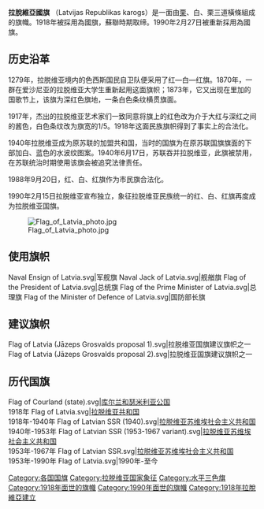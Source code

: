 
{{Infobox flag
| Name = 拉脱维亚国旗
| Article =
| Image = Flag of Latvia.svg
| Nickname =
| Morenicks =
| Use = 110100
| Symbol =
| Proportion = 1:2
| Adoption =  1923年1月20日(首次)<br>1990年2月27日(重新启用)
| Design = 
| Designer =
| Image2 = Naval Ensign of Latvia.svg
| Nickname2 =
| Morenicks2 =
| Use2 = 000001
| Symbol2 =
| Proportion2 = 2:3
| Adoption2 = 1991
| Design2 = 
| Designer2 =
}}

'''拉脫維亞國旗''' （Latvijas Republikas karogs）是一面由[[栗色|栗]]、白、栗三道橫條組成的旗幟。1918年被採用為國旗，蘇聯時期取缔。1990年2月27日被重新採用為國旗。

== 历史沿革 ==
1279年，拉脱维亚境内的色西斯国民自卫队便采用了红—白—红旗。1870年，一群在爱沙尼亚的拉脱维亚大学生重新起用这面旗帜；1873年，它又出现在里加的国歌节上，该旗为深红色旗地，一条白色条纹横贯旗面。

1917年，杰出的拉脱维亚艺术家们一致同意将旗上的红色改为介于大红与深红之间的酱色，白色条纹改为旗宽的1/5。1918年这面民族旗帜得到了事实上的合法化。

1940年拉脱维亚成为原苏联的加盟共和国，当时的国旗为在原苏联国旗旗面的下部加白、蓝色的水波纹图案。1940年6月17日，苏联吞并拉脱维亚，此旗被禁用，在苏联统治时期使用该旗会被追究法律责任。

1988年9月20日，红、白、红旗作为市民旗合法化。

1990年2月15日拉脱维亚宣布独立，象征拉脱维亚民族统一的红、白、红旗再度成为拉脱维亚国旗。

[[File:Flag_of_Latvia_photo.jpg|right]]
== 使用旗帜 ==
<gallery>
Naval Ensign of Latvia.svg|军舰旗
Naval Jack of Latvia.svg|舰艏旗
Flag of the President of Latvia.svg|总统旗
Flag of the Prime Minister of Latvia.svg|总理旗
Flag of the Minister of Defence of Latvia.svg|国防部长旗
</gallery>

== 建议旗帜 ==
<gallery>
Flag of Latvia (Jāzeps Grosvalds proposal 1).svg|拉脱维亚国旗建议旗帜之一
Flag of Latvia (Jāzeps Grosvalds proposal 2).svg|拉脱维亚国旗建议旗帜之一
</gallery>

== 历代国旗 ==
<gallery>
Flag of Courland (state).svg|[[库尔兰和瑟米利亚公国_(1918年)|库尔兰和瑟米利亚公国]]<br />1918年
Flag of Latvia.svg|[[拉脱维亚共和国_(1918年)|拉脱维亚共和国]]<br />1918年-1940年
Flag of Latvian SSR (1940).svg|[[拉脱维亚苏维埃社会主义共和国|拉脱维亚苏维埃社会主义共和国]]<br />1940年-1953年
Flag of Latvian SSR (1953-1967 variant).svg|[[拉脱维亚苏维埃社会主义共和国|拉脱维亚苏维埃社会主义共和国]]<br />1953年-1967年
Flag of Latvian SSR.svg|[[拉脱维亚苏维埃社会主义共和国|拉脱维亚苏维埃社会主义共和国]]<br />1953年-1990年
Flag of Latvia.svg|1990年-至今
</gallery>

{{欧洲题目|国旗}}


[[Category:各国国旗|Category:各国国旗]]
[[Category:拉脱维亚国家象征|Category:拉脱维亚国家象征]]
[[Category:水平三色旗|Category:水平三色旗]]
[[Category:1918年面世的旗幟|Category:1918年面世的旗幟]]
[[Category:1990年面世的旗幟|Category:1990年面世的旗幟]]
[[Category:1918年拉脫維亞建立|Category:1918年拉脫維亞建立]]